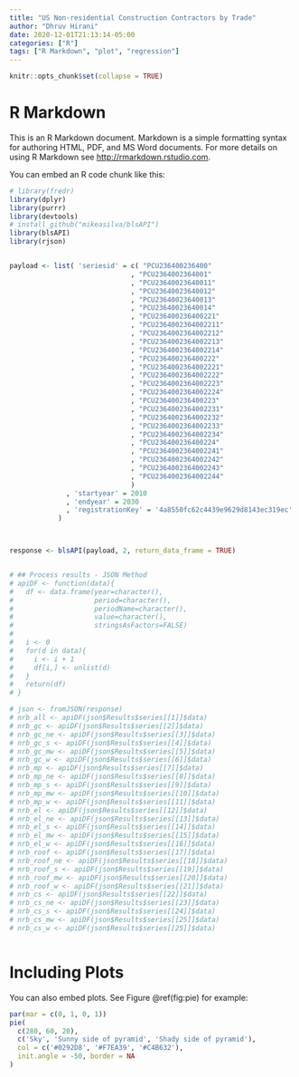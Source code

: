 ```yaml
---
title: "US Non-residential Construction Contractors by Trade"
author: "Dhruv Hirani"
date: 2020-12-01T21:13:14-05:00
categories: ["R"]
tags: ["R Markdown", "plot", "regression"]
---
```

  
```r
knitr::opts_chunk$set(collapse = TRUE)
```

# R Markdown

This is an R Markdown document. Markdown is a simple formatting syntax for authoring HTML, PDF, and MS Word documents. For more details on using R Markdown see <http://rmarkdown.rstudio.com>.

You can embed an R code chunk like this:

```r

# library(fredr)
library(dplyr)
library(purrr)
library(devtools)
# install_github("mikeasilva/blsAPI")
library(blsAPI)
library(rjson)


payload <- list( 'seriesid' = c( "PCU236400236400"
                              , "PCU2364002364001"
                              , "PCU23640023640011"
                              , "PCU23640023640012"
                              , "PCU23640023640013"
                              , "PCU23640023640014"
                              , "PCU236400236400221"
                              , "PCU2364002364002211"
                              , "PCU2364002364002212"
                              , "PCU2364002364002213"
                              , "PCU2364002364002214"
                              , "PCU236400236400222"
                              , "PCU2364002364002221"
                              , "PCU2364002364002222"
                              , "PCU2364002364002223"
                              , "PCU2364002364002224"
                              , "PCU236400236400223"
                              , "PCU2364002364002231"
                              , "PCU2364002364002232"
                              , "PCU2364002364002233"
                              , "PCU2364002364002234"
                              , "PCU236400236400224"
                              , "PCU2364002364002241"
                              , "PCU2364002364002242"
                              , "PCU2364002364002243"
                              , "PCU2364002364002244"
                              )
              , 'startyear' = 2010
              , 'endyear' = 2030
              , 'registrationKey' = '4a8550fc62c4439e9629d8143ec319ec'
            )



response <- blsAPI(payload, 2, return_data_frame = TRUE)


# ## Process results - JSON Method
# apiDF <- function(data){
#   df <- data.frame(year=character(),
#                    period=character(),
#                    periodName=character(),
#                    value=character(),
#                    stringsAsFactors=FALSE)
#   
#   i <- 0
#   for(d in data){
#     i <- i + 1
#     df[i,] <- unlist(d)
#   }
#   return(df)
# }

# json <- fromJSON(response)
# nrb_all <- apiDF(json$Results$series[[1]]$data)
# nrb_gc <- apiDF(json$Results$series[[2]]$data)
# nrb_gc_ne <- apiDF(json$Results$series[[3]]$data)
# nrb_gc_s <- apiDF(json$Results$series[[4]]$data)
# nrb_gc_mw <- apiDF(json$Results$series[[5]]$data)
# nrb_gc_w <- apiDF(json$Results$series[[6]]$data)
# nrb_mp <- apiDF(json$Results$series[[7]]$data)
# nrb_mp_ne <- apiDF(json$Results$series[[8]]$data)
# nrb_mp_s <- apiDF(json$Results$series[[9]]$data)
# nrb_mp_mw <- apiDF(json$Results$series[[10]]$data)
# nrb_mp_w <- apiDF(json$Results$series[[11]]$data)
# nrb_el <- apiDF(json$Results$series[[12]]$data)
# nrb_el_ne <- apiDF(json$Results$series[[13]]$data)
# nrb_el_s <- apiDF(json$Results$series[[14]]$data)
# nrb_el_mw <- apiDF(json$Results$series[[15]]$data)
# nrb_el_w <- apiDF(json$Results$series[[16]]$data)
# nrb_roof <- apiDF(json$Results$series[[17]]$data)
# nrb_roof_ne <- apiDF(json$Results$series[[18]]$data)
# nrb_roof_s <- apiDF(json$Results$series[[19]]$data)
# nrb_roof_mw <- apiDF(json$Results$series[[20]]$data)
# nrb_roof_w <- apiDF(json$Results$series[[21]]$data)
# nrb_cs <- apiDF(json$Results$series[[22]]$data)
# nrb_cs_ne <- apiDF(json$Results$series[[23]]$data)
# nrb_cs_s <- apiDF(json$Results$series[[24]]$data)
# nrb_cs_mw <- apiDF(json$Results$series[[25]]$data)
# nrb_cs_w <- apiDF(json$Results$series[[25]]$data)



```

# Including Plots

You can also embed plots. See Figure \@ref(fig:pie) for example:

```r
par(mar = c(0, 1, 0, 1))
pie(
  c(280, 60, 20),
  c('Sky', 'Sunny side of pyramid', 'Shady side of pyramid'),
  col = c('#0292D8', '#F7EA39', '#C4B632'),
  init.angle = -50, border = NA
)

```
